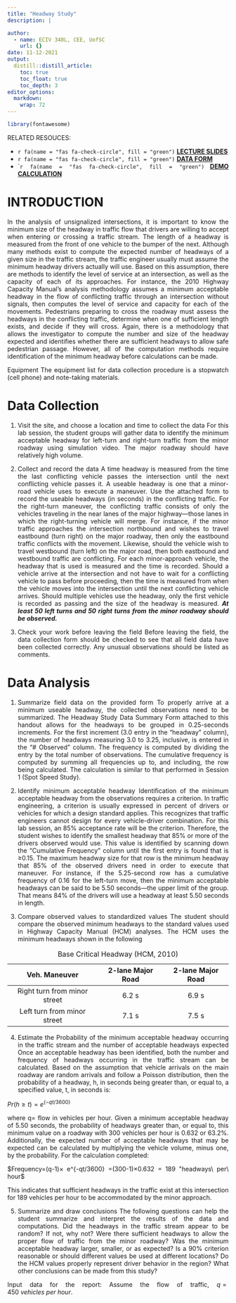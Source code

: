 ```yaml
---
title: "Headway Study"
description: |

author:
  - name: ECIV 340L, CEE, UofSC
    url: {}
date: 11-12-2021
output:
  distill::distill_article:
    toc: true
    toc_float: true
    toc_depth: 3
editor_options: 
  markdown: 
    wrap: 72
---
```


```{=html}
<style>
body {
text-align: justify}
</style>
```
```r
library(fontawesome)
```

RELATED RESOUCES:

-   `r fa(name = "fas fa-check-circle", fill = "green")` [**LECTURE
    SLIDES**](https://emailsc-my.sharepoint.com/:p:/g/personal/ahmedf_email_sc_edu/EYz3mDZQC2xEh6iMzPOzeygBKhzjqWircsqr6X2LMldf3g?e=r7Worb)
-   `r fa(name = "fas fa-check-circle", fill = "green")` [**DATA
    FORM**](https://emailsc-my.sharepoint.com/:b:/g/personal/ahmedf_email_sc_edu/ESVctAqXPCtEjvgxwN4WBwMBz5E_taqLAhSU6LEfcJ-DtQ?e=TmtTMS)
-   \``r fa(name = "fas fa-check-circle", fill = "green")` [**DEMO
    CALCULATION**](https://emailsc-my.sharepoint.com/:x:/g/personal/ahmedf_email_sc_edu/ESKuAurutIpPhFFc1sgmVQUBG0zO3ZJDdupW8QesuZAxwg?e=tznv89)

# INTRODUCTION

In the analysis of unsignalized intersections, it is important to know
the minimum size of the headway in traffic flow that drivers are willing
to accept when entering or crossing a traffic stream. The length of a
headway is measured from the front of one vehicle to the bumper of the
next. Although many methods exist to compute the expected number of
headways of a given size in the traffic stream, the traffic engineer
usually must assume the minimum headway drivers actually will use. Based
on this assumption, there are methods to identify the level of service
at an intersection, as well as the capacity of each of its approaches.
For instance, the 2010 Highway Capacity Manual's analysis methodology
assumes a minimum acceptable headway in the flow of conflicting traffic
through an intersection without signals, then computes the level of
service and capacity for each of the movements. Pedestrians preparing to
cross the roadway must assess the headways in the conflicting traffic,
determine when one of sufficient length exists, and decide if they will
cross. Again, there is a methodology that allows the investigator to
compute the number and size of the headway expected and identifies
whether there are sufficient headways to allow safe pedestrian passage.
However, all of the computation methods require identification of the
minimum headway before calculations can be made.

Equipment The equipment list for data collection procedure is a
stopwatch (cell phone) and note-taking materials.

# Data Collection

1.  Visit the site, and choose a location and time to collect the data
    For this lab session, the student groups will gather data to
    identify the minimum acceptable headway for left-turn and right-turn
    traffic from the minor roadway using simulation video. The major
    roadway should have relatively high volume.

2.  Collect and record the data A time headway is measured from the time
    the last conflicting vehicle passes the intersection until the next
    conflicting vehicle passes it. A useable headway is one that a
    minor-road vehicle uses to execute a maneuver. Use the attached form
    to record the useable headways (in seconds) in the conflicting
    traffic. For the right-turn maneuver, the conflicting traffic
    consists of only the vehicles traveling in the near lanes of the
    major highway---those lanes in which the right-turning vehicle will
    merge. For instance, if the minor traffic approaches the
    intersection northbound and wishes to travel eastbound (turn right)
    on the major roadway, then only the eastbound traffic conflicts with
    the movement. Likewise, should the vehicle wish to travel westbound
    (turn left) on the major road, then both eastbound and westbound
    traffic are conflicting. For each minor-approach vehicle, the
    headway that is used is measured and the time is recorded. Should a
    vehicle arrive at the intersection and not have to wait for a
    conflicting vehicle to pass before proceeding, then the time is
    measured from when the vehicle moves into the intersection until the
    next conflicting vehicle arrives. Should multiple vehicles use the
    headway, only the first vehicle is recorded as passing and the size
    of the headway is measured. ***At least 50 left turns and 50 right
    turns from the minor roadway should be observed.***

3.  Check your work before leaving the field Before leaving the field,
    the data collection form should be checked to see that all field
    data have been collected correctly. Any unusual observations should
    be listed as comments.

# Data Analysis

1.  Summarize field data on the provided form To properly arrive at a
    minimum useable headway, the collected observations need to be
    summarized. The Headway Study Data Summary Form attached to this
    handout allows for the headways to be grouped in 0.25-seconds
    increments. For the first increment (3.0 entry in the "headway"
    column), the number of headways measuring 3.0 to 3.25, inclusive, is
    entered in the "# Observed" column. The frequency is computed by
    dividing the entry by the total number of observations. The
    cumulative frequency is computed by summing all frequencies up to,
    and including, the row being calculated. The calculation is similar
    to that performed in Session 1 (Spot Speed Study).

2.  Identify minimum acceptable headway Identification of the minimum
    acceptable headway from the observations requires a criterion. In
    traffic engineering, a criterion is usually expressed in percent of
    drivers or vehicles for which a design standard applies. This
    recognizes that traffic engineers cannot design for every
    vehicle-driver combination. For this lab session, an 85% acceptance
    rate will be the criterion. Therefore, the student wishes to
    identify the smallest headway that 85% or more of the drivers
    observed would use. This value is identified by scanning down the
    "Cumulative Frequency" column until the first entry is found that is
    ≥0.15. The maximum headway size for that row is the minimum headway
    that 85% of the observed drivers need in order to execute that
    maneuver. For instance, if the 5.25-second row has a cumulative
    frequency of 0.16 for the left-turn move, then the minimum
    acceptable headways can be said to be 5.50 seconds---the upper limit
    of the group. That means 84% of the drivers will use a headway at
    least 5.50 seconds in length.

3.  Compare observed values to standardized values The student should
    compare the observed minimum headways to the standard values used in
    Highway Capacity Manual (HCM) analyses. The HCM uses the minimum
    headways shown in the following

|        Veh. Maneuver         | 2-lane Major Road | 2-lane Major Road |
|:----------------------------:|:-----------------:|:-----------------:|
| Right turn from minor street |       6.2 s       |       6.9 s       |
| Left turn from minor street  |       7.1 s       |       7.5 s       |

: Base Critical Headway (HCM, 2010)

4.  Estimate the Probability of the minimum acceptable headway occurring
    in the traffic stream and the number of acceptable headways expected
    Once an acceptable headway has been identified, both the number and
    frequency of headways occurring in the traffic stream can be
    calculated. Based on the assumption that vehicle arrivals on the
    main roadway are random arrivals and follow a Poisson distribution,
    then the probability of a headway, h, in seconds being greater than,
    or equal to, a specified value, t, in seconds is:

$Pr⁡(h≥t)=e^(-qt/3600)$

where q= flow in vehicles per hour. Given a minimum acceptable headway
of 5.50 seconds, the probability of headways greater than, or equal to,
this minimum value on a roadway with 300 vehicles per hour is 0.632 or
63.2%. Additionally, the expected number of acceptable headways that may
be expected can be calculated by multiplying the vehicle volume, minus
one, by the probability. For the calculation completed:

$Frequency=(q-1)× e^{-qt/3600} =(300-1)×0.632 = 189 "headways\ per\ hour$

This indicates that sufficient headways in the traffic exist at this
intersection for 189 vehicles per hour to be accommodated by the minor
approach.

5.  Summarize and draw conclusions The following questions can help the
    student summarize and interpret the results of the data and
    computations. Did the headways in the traffic stream appear to be
    random? If not, why not? Were there sufficient headways to allow the
    proper flow of traffic from the minor roadway? Was the minimum
    acceptable headway larger, smaller, or as expected? Is a 90%
    criterion reasonable or should different values be used at different
    locations? Do the HCM values properly represent driver behavior in
    the region? What other conclusions can be made from this study?

Input data for the report: Assume the flow of traffic,
$q = 450\ vehicles\ per\ hour.$

